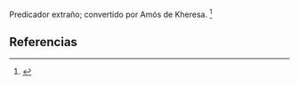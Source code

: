 Predicador extraño; convertido por Amós de Kheresa. <ref>{{lib|LU|159|2}}</ref> 

== Referencias ==

<references />
